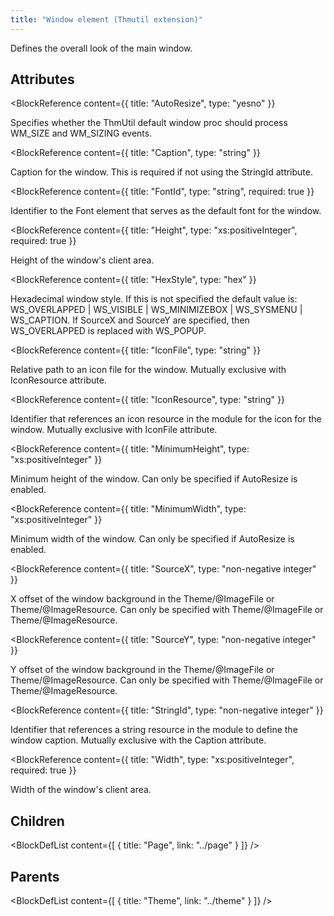 ```yaml
---
title: "Window element (Thmutil extension)"
---
```



Defines the overall look of the main window.


## Attributes

<BlockWrapper>

  <BlockReference
    content={{
      title: "AutoResize",
      type: "yesno"
    }}
  >
  Specifies whether the ThmUtil default window proc should process WM_SIZE and WM_SIZING events.
  </BlockReference>

  <BlockReference
    content={{
      title: "Caption",
      type: "string"
    }}
  >
  Caption for the window.
   This is required if not using the StringId attribute.
  </BlockReference>

  <BlockReference
    content={{
      title: "FontId",
      type: "string",
      required: true
    }}
  >
  Identifier to the Font element that serves as the default font for the window.
  </BlockReference>

  <BlockReference
    content={{
      title: "Height",
      type: "xs:positiveInteger",
      required: true
    }}
  >
  Height of the window's client area.
  </BlockReference>

  <BlockReference
    content={{
      title: "HexStyle",
      type: "hex"
    }}
  >
  Hexadecimal window style. If this is not specified the default value is: WS_OVERLAPPED | WS_VISIBLE | WS_MINIMIZEBOX | WS_SYSMENU | WS_CAPTION.
   If SourceX and SourceY are specified, then WS_OVERLAPPED is replaced with WS_POPUP.
  </BlockReference>

  <BlockReference
    content={{
      title: "IconFile",
      type: "string"
    }}
  >
  Relative path to an icon file for the window. Mutually exclusive with IconResource attribute.
  </BlockReference>

  <BlockReference
    content={{
      title: "IconResource",
      type: "string"
    }}
  >
  Identifier that references an icon resource in the module for the icon for the window.
   Mutually exclusive with IconFile attribute.
  </BlockReference>

  <BlockReference
    content={{
      title: "MinimumHeight",
      type: "xs:positiveInteger"
    }}
  >
  Minimum height of the window. Can only be specified if AutoResize is enabled.
  </BlockReference>

  <BlockReference
    content={{
      title: "MinimumWidth",
      type: "xs:positiveInteger"
    }}
  >
  Minimum width of the window. Can only be specified if AutoResize is enabled.
  </BlockReference>

  <BlockReference
    content={{
      title: "SourceX",
      type: "non-negative integer"
    }}
  >
  X offset of the window background in the Theme/@ImageFile or Theme/@ImageResource.
   Can only be specified with Theme/@ImageFile or Theme/@ImageResource.
  </BlockReference>

  <BlockReference
    content={{
      title: "SourceY",
      type: "non-negative integer"
    }}
  >
  Y offset of the window background in the Theme/@ImageFile or Theme/@ImageResource.
   Can only be specified with Theme/@ImageFile or Theme/@ImageResource.
  </BlockReference>

  <BlockReference
    content={{
      title: "StringId",
      type: "non-negative integer"
    }}
  >
  Identifier that references a string resource in the module to define the window caption.
   Mutually exclusive with the Caption attribute.
  </BlockReference>

  <BlockReference
    content={{
      title: "Width",
      type: "xs:positiveInteger",
      required: true
    }}
  >
  Width of the window's client area.
  </BlockReference>

</BlockWrapper>

## Children

<BlockDefList content={[
    {
      title: "Page",
      link: "../page"
    }
  ]}
/>

## Parents

<BlockDefList content={[
    {
      title: "Theme",
      link: "../theme"
    }
  ]}
/>